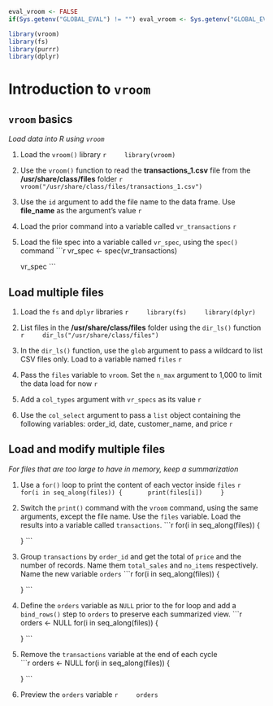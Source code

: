 ```r
eval_vroom <- FALSE
if(Sys.getenv("GLOBAL_EVAL") != "") eval_vroom <- Sys.getenv("GLOBAL_EVAL")
```


```r
library(vroom)
library(fs)
library(purrr)
library(dplyr)
```

# Introduction to `vroom`

## `vroom` basics
*Load data into R using `vroom`*

1. Load the `vroom()` library
    ```r
    library(vroom)
    ```

2. Use the `vroom()` function to read the **transactions_1.csv** file from the **/usr/share/class/files** folder
    ```r
    vroom("/usr/share/class/files/transactions_1.csv")
    ```

3. Use the `id` argument to add the file name to the data frame.  Use **file_name** as the argument's value
    ```r
    
    ```

4. Load the prior command into a variable called `vr_transactions`
    ```r
    
    ```

5. Load the file spec into a variable called `vr_spec`, using the `spec()` command
    ```r
    vr_spec <- spec(vr_transactions)
    
    vr_spec
    ```

## Load multiple files

1. Load the `fs` and `dplyr` libraries
    ```r
    library(fs)
    library(dplyr)
    ```

2. List files in the **/usr/share/class/files** folder using the `dir_ls()` function
    ```r
    dir_ls("/usr/share/class/files")
    ```

3. In the `dir_ls()` function, use the `glob` argument to pass a wildcard to list CSV files only. Load to a variable named `files`
    ```r
    
    ```

4. Pass the `files` variable to `vroom`. Set the `n_max` argument to 1,000 to limit the data load for now
    ```r
    
    ```

5. Add a `col_types` argument with `vr_specs` as its value
    ```r
    
    ```

6. Use the `col_select` argument to pass a `list` object containing the following variables: order_id, date, customer_name, and price
    ```r
    
    ```

## Load and modify multiple files
*For files that are too large to have in memory, keep a summarization*

1. Use a `for()` loop to print the content of each vector inside `files`
    ```r
    for(i in seq_along(files)) {
      print(files[i])
    }
    ```

2. Switch the `print()` command with the `vroom` command, using the same arguments, except the file name.  Use the `files` variable.  Load the results into a variable called `transactions`. 
    ```r
    for(i in seq_along(files)) {

    }
    ```

3. Group `transactions` by `order_id` and get the total of `price` and the number of records. Name them `total_sales` and `no_items` respectively. Name the new variable `orders`
    ```r
    for(i in seq_along(files)) {
      
    }
    ```

4. Define the `orders` variable as `NULL` prior to the for loop and add a `bind_rows()` step to `orders` to preserve each summarized view.
    ```r
    orders <- NULL
    for(i in seq_along(files)) {
      
    }
    ```
    
5. Remove the `transactions` variable at the end of each cycle    
    ```r
    orders <- NULL
    for(i in seq_along(files)) {
      
    }
    ```
    
6. Preview the `orders` variable
    ```r
    orders
    ```

